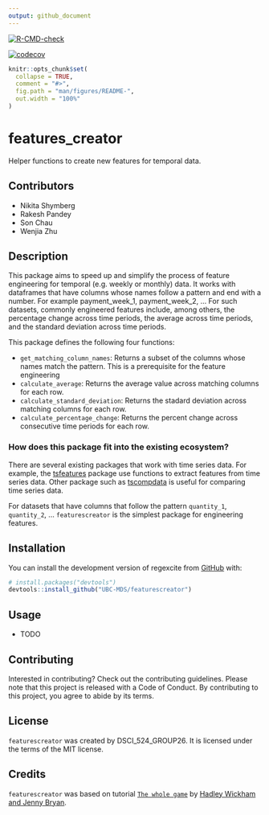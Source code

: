 ```yaml
---
output: github_document
---
```


<!-- badges: start -->
[![R-CMD-check](https://github.com/UBC-MDS/featurescreator/workflows/R-CMD-check/badge.svg)](https://github.com/UBC-MDS/featurescreator/actions)
<!-- badges: end -->

[![codecov](https://codecov.io/gh/UBC-MDS/featurescreator/branch/master/graph/badge.svg?token=v7A71oQgUx)](https://codecov.io/gh/UBC-MDS/featurescreator)
  
<!-- README.md is generated from README.Rmd. Please edit that file -->

```r
knitr::opts_chunk$set(
  collapse = TRUE,
  comment = "#>",
  fig.path = "man/figures/README-",
  out.width = "100%"
)
```

# features_creator

Helper functions to create new features for temporal data.

## Contributors

- Nikita Shymberg
- Rakesh Pandey
- Son Chau
- Wenjia Zhu

## Description

This package aims to speed up and simplify the process of feature engineering for temporal (e.g. weekly or monthly) data.
It works with dataframes that have columns whose names follow a pattern and end with a number. For example payment_week_1, payment_week_2, ...
For such datasets, commonly engineered features include, among others, the percentage change across time periods, the average across time periods, and the standard deviation across time periods.

This package defines the following four functions:

- `get_matching_column_names`: Returns a subset of the columns whose names match the pattern. This is a prerequisite for the feature engineering
- `calculate_average`: Returns the average value across matching columns for each row.
- `calculate_standard_deviation`: Returns the stadard deviation across matching columns for each row.
- `calculate_percentage_change`: Returns the percent change across consecutive time periods for each row.

### How does this package fit into the existing ecosystem?
There are several existing packages that work with time series data. For example, the [tsfeatures](https://cran.r-project.org/web/packages/tsfeatures/vignettes/tsfeatures.html) package use functions to extract features from time series data. Other package such as [tscompdata](https://github.com/robjhyndman/tscompdata) is useful for comparing time series data.

For datasets that have columns that follow the pattern `quantity_1`, `quantity_2`, ... `featurescreator` is the simplest package for engineering features.

## Installation

You can install the development version of regexcite from [GitHub](https://github.com/) with:
      
``` r
# install.packages("devtools")
devtools::install_github("UBC-MDS/featurescreator")
```


## Usage

- TODO

## Contributing

Interested in contributing? Check out the contributing guidelines. Please note that this project is released with a Code of Conduct. By contributing to this project, you agree to abide by its terms.

## License

`featurescreator` was created by DSCI_524_GROUP26. It is licensed under the terms of the MIT license.

## Credits

`featurescreator` was based on tutorial [`The whole game`](https://r-pkgs.org/whole-game.html) by [Hadley Wickham and Jenny Bryan](https://r-pkgs.org/index.html).
